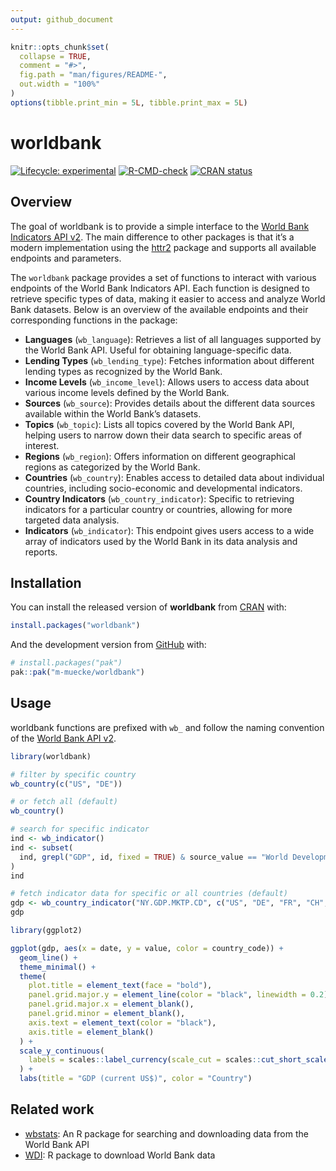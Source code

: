 ```yaml
---
output: github_document
---
```


<!-- README.md is generated from README.Rmd. Please edit that file -->

```r
knitr::opts_chunk$set(
  collapse = TRUE,
  comment = "#>",
  fig.path = "man/figures/README-",
  out.width = "100%"
)
options(tibble.print_min = 5L, tibble.print_max = 5L)
```

# worldbank

<!-- badges: start -->
[![Lifecycle: experimental](https://img.shields.io/badge/lifecycle-experimental-orange.svg)](https://lifecycle.r-lib.org/articles/stages.html#experimental)
[![R-CMD-check](https://github.com/m-muecke/worldbank/actions/workflows/R-CMD-check.yaml/badge.svg)](https://github.com/m-muecke/worldbank/actions/workflows/R-CMD-check.yaml)
[![CRAN status](https://www.r-pkg.org/badges/version/worldbank)](https://CRAN.R-project.org/package=worldbank)
<!-- badges: end -->

## Overview

The goal of worldbank is to provide a simple interface to the [World Bank Indicators API v2](https://datahelpdesk.worldbank.org/knowledgebase/articles/889392-about-the-indicators-api-documentation).
The main difference to other packages is that it's a modern implementation using the [httr2](https://httr2.r-lib.org) package
and supports all available endpoints and parameters.

The `worldbank` package provides a set of functions to interact with various endpoints of the World Bank Indicators API.
Each function is designed to retrieve specific types of data, making it easier to access and analyze World Bank datasets.
Below is an overview of the available endpoints and their corresponding functions in the package:

- **Languages** (`wb_language`): Retrieves a list of all languages supported by the World Bank API. Useful for obtaining language-specific data.
- **Lending Types** (`wb_lending_type`): Fetches information about different lending types as recognized by the World Bank.
- **Income Levels** (`wb_income_level`): Allows users to access data about various income levels defined by the World Bank.
- **Sources** (`wb_source`): Provides details about the different data sources available within the World Bank’s datasets.
- **Topics** (`wb_topic`): Lists all topics covered by the World Bank API, helping users to narrow down their data search to specific areas of interest.
- **Regions** (`wb_region`): Offers information on different geographical regions as categorized by the World Bank.
- **Countries** (`wb_country`): Enables access to detailed data about individual countries, including socio-economic and developmental indicators.
- **Country Indicators** (`wb_country_indicator`): Specific to retrieving indicators for a particular country or countries, allowing for more targeted data analysis.
- **Indicators** (`wb_indicator`): This endpoint gives users access to a wide array of indicators used by the World Bank in its data analysis and reports.

## Installation

You can install the released version of **worldbank** from [CRAN](https://CRAN.R-project.org) with:

```r
install.packages("worldbank")
```

And the development version from [GitHub](https://github.com/) with:

```r
# install.packages("pak")
pak::pak("m-muecke/worldbank")
```

## Usage

worldbank functions are prefixed with `wb_` and follow the naming convention of the [World Bank API v2](https://datahelpdesk.worldbank.org/knowledgebase/articles/889392-about-the-indicators-api-documentation).

```r
library(worldbank)

# filter by specific country
wb_country(c("US", "DE"))

# or fetch all (default)
wb_country()

# search for specific indicator
ind <- wb_indicator()
ind <- subset(
  ind, grepl("GDP", id, fixed = TRUE) & source_value == "World Development Indicators"
)
ind

# fetch indicator data for specific or all countries (default)
gdp <- wb_country_indicator("NY.GDP.MKTP.CD", c("US", "DE", "FR", "CH", "JP"))
gdp
```

```r
library(ggplot2)

ggplot(gdp, aes(x = date, y = value, color = country_code)) +
  geom_line() +
  theme_minimal() +
  theme(
    plot.title = element_text(face = "bold"),
    panel.grid.major.y = element_line(color = "black", linewidth = 0.2),
    panel.grid.major.x = element_blank(),
    panel.grid.minor = element_blank(),
    axis.text = element_text(color = "black"),
    axis.title = element_blank()
  ) +
  scale_y_continuous(
    labels = scales::label_currency(scale_cut = scales::cut_short_scale())
  ) +
  labs(title = "GDP (current US$)", color = "Country")
```

## Related work

* [wbstats](https://github.com/gshs-ornl/wbstats): An R package for searching and downloading data from the World Bank API
* [WDI](https://github.com/vincentarelbundock/WDI): R package to download World Bank data
